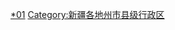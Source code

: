 {{Catnav|頁面分類|...|新疆行政区划|新疆地级行政区|新疆民族自治州|博尔塔拉|博尔塔拉行政区划}}
{{Catnav|頁面分類|...|中国民族自治州|新疆民族自治州|博尔塔拉|博尔塔拉行政区划}}
{{Catnav|頁面分類|...|新疆地级行政区|新疆各地州市行政区划|新疆各地州市县级行政区}}
{{Catnav|頁面分類|...|新疆县级行政区|新疆各地州市县级行政区}}
{{catmore|博尔塔拉蒙古自治州|新疆维吾尔自治区博尔塔拉蒙古自治州}}

[[Category:博尔塔拉行政区划|*01]]
[[Category:新疆各地州市县级行政区|Category:新疆各地州市县级行政区]]